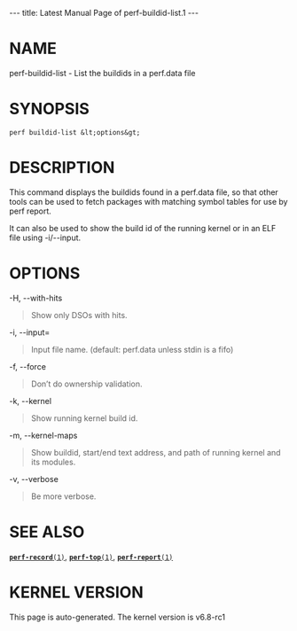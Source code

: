 ---
title: Latest Manual Page of perf-buildid-list.1
---


= NAME =

perf-buildid-list - List the buildids in a perf.data file

= SYNOPSIS =

<pre>perf buildid-list &lt;options&gt;</pre>
= DESCRIPTION =

This command displays the buildids found in a perf.data file, so that other tools can be used to fetch packages with matching symbol tables for use by perf report.

It can also be used to show the build id of the running kernel or in an ELF file using -i/--input.

= OPTIONS =

-H, --with-hits

<blockquote>Show only DSOs with hits.
</blockquote>
-i, --input=

<blockquote>Input file name. (default: perf.data unless stdin is a fifo)
</blockquote>
-f, --force

<blockquote>Don’t do ownership validation.
</blockquote>
-k, --kernel

<blockquote>Show running kernel build id.
</blockquote>
-m, --kernel-maps

<blockquote>Show buildid, start/end text address, and path of running kernel and its modules.
</blockquote>
-v, --verbose

<blockquote>Be more verbose.
</blockquote>
= SEE ALSO =

[[Latest Manual Page of perf-record.1|<tt>'''perf-record'''(1)</tt>]], [[Latest Manual Page of perf-top.1|<tt>'''perf-top'''(1)</tt>]], [[Latest Manual Page of perf-report.1|<tt>'''perf-report'''(1)</tt>]]


= KERNEL VERSION =

This page is auto-generated.  The kernel version is v6.8-rc1